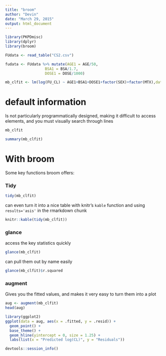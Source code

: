 ```yaml
---
title: "broom"
author: "Devin"
date: "March 29, 2015"
output: html_document
---
```


```r
library(PKPDmisc)
library(dplyr)
library(broom)
```
```r
FUdata <- read_table("CS2.csv")
```

```r
fudata <- FUdata %>% mutate(AGE1 = AGE/50,
                  BSA1 = BSA/1.7,
                  DOSE1 = DOSE/1000)
```

```r
mb_clfit <- lm(log(FU_CL) ~ AGE1+BSA1+DOSE1+factor(SEX)+factor(MTX),data = fudata)
```

# default information

Is not particularly programmatically designed, making it difficult to access elements, and you must visually search through lines

```r
mb_clfit
```

```r
summary(mb_clfit)
```

# With broom

Some key functions broom offers:

### Tidy

```r
tidy(mb_clfit)
```

can even turn it into a nice table with knitr's `kable` function and using `results='asis'` in the rmarkdown chunk

```r
knitr::kable(tidy(mb_clfit))
```


### glance

access the key statistics quickly

```r
glance(mb_clfit)
```

can pull them out by name easily
```r
glance(mb_clfit)$r.squared
```


### augment

Gives you the fitted values, and makes it very easy to turn them into a plot

```r
aug <- augment(mb_clfit)
head(aug)
```

```r
library(ggplot2)
ggplot(data = aug, aes(x = .fitted, y = .resid)) + 
  geom_point() + 
  base_theme() +
  geom_hline(yintercept = 0, size = 1.25) +
  labs(list(x = "Predicted log(CL)", y = "Residuals"))
```

```r
devtools::session_info()
```


